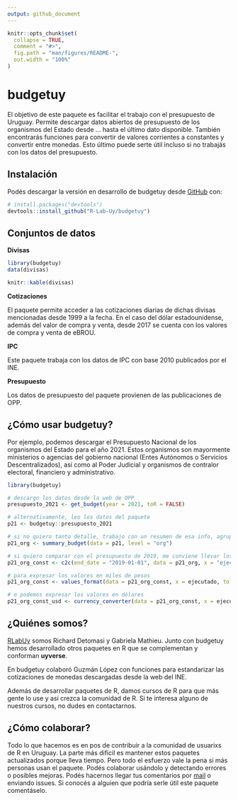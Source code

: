 ```yaml
---
output: github_document
---
```


<!-- README.md is generated from README.Rmd. Please edit that file -->

```r
knitr::opts_chunk$set(
  collapse = TRUE,
  comment = "#>",
  fig.path = "man/figures/README-",
  out.width = "100%"
)
```

# budgetuy

<!-- badges: start -->
<!-- badges: end -->

El objetivo de este paquete es facilitar el trabajo con el presupuesto de Uruguay. Permite descargar datos abiertos de presupuesto de los organismos del Estado desde ... hasta el último dato disponible. También encontrarás funciones para convertir de valores corrientes a constantes y convertir entre monedas. Esto último puede serte útil incluso si no trabajás con los datos del presupuesto.

## Instalación

Podés descargar la versión en desarrollo de budgetuy desde [GitHub](https://github.com/R-Lab-Uy/budgetuy) con:

``` r
# install.packages("devtools")
devtools::install_github("R-Lab-Uy/budgetuy")
```

## Conjuntos de datos

**Divisas**


```r
library(budgetuy)
data(divisas)

knitr::kable(divisas)
```

**Cotizaciones**

El paquete permite acceder a las cotizaciones diarias de dichas divisas mencionadas desde 1999 a la fecha. En el caso del dólar estadounidense, además del valor de compra y venta, desde 2017 se cuenta con los valores de compra y venta de eBROU.

**IPC**

Este paquete trabaja con los datos de IPC con base 2010 publicados por el INE.

**Presupuesto**

Los datos de presupuesto del paquete provienen de las publicaciones de OPP.

## ¿Cómo usar budgetuy?

Por ejemplo, podemos descargar el Presupuesto Nacional de los organismos del Estado para el año 2021. Estos organismos son mayormente ministerios o agencias del gobierno nacional (Entes Autónomos o Servicios Descentralizados), así como al Poder Judicial y organismos de contralor
electoral, financiero y administrativo. 

```r
library(budgetuy)

# descargo los datos desde la web de OPP 
presupuesto_2021 <- get_budget(year = 2021, toR = FALSE)

# alternativamente, leo los datos del paquete
p21 <- budgetuy::presupuesto_2021

# si no quiero tanto detalle, trabajo con un resumen de esa info, agrupada por organismo
p21_org <- summary_budget(data = p21, level = "org")

# si quiero comparar con el presupuesto de 2019, me conviene llevar los pesos corrientes de 2021 a pesos constantes de 2019
p21_org_const <- c2c(end_date = "2019-01-01", data = p21_org, x = "ejecutado", start_date = "anio")

# para expresar los valores en miles de pesos
p21_org_const <- values_format(data = p21_org_const, x = ejecutado, to = "thousand") 

# o podemos expresar los valores en dólares
p21_org_const_usd <- currency_converter(data = p21_org_const, x = ejecutado_const, end_date = "2019-01-01")
```


<!-- You could also use GitHub Actions to re-render `README.Rmd` every time you push. An example workflow can be found here: <https://github.com/r-lib/actions/tree/v1/examples>. -->

## ¿Quiénes somos?

[RLabUy](https://rlabuy.rbind.io/) somos Richard Detomasi y Gabriela Mathieu. Junto con budgetuy hemos desarrollado otros paquetes en R que se complementan y conforman **uyverse**.

En budgetuy colaboró Guzmán López con funciones para estandarizar las cotizaciones de monedas descargadas desde la web del INE.

Además de desarrollar paquetes de R, damos cursos de R para que más gente lo use y así crezca la comunidad de R. Si te interesa alguno de nuestros cursos, no dudes en contactarnos.

## ¿Cómo colaborar?

Todo lo que hacemos es en pos de contribuir a la comunidad de usuarixs de R en Uruguay. La parte más difícil es mantener estos paquetes actualizados porque lleva tiempo. Pero todo el esfuerzo vale la pena si más personas usan el paquete. Podés colaborar usándolo y detectando errores o posibles mejoras. Podés hacernos llegar tus comentarios por [mail](mailto:rlabuy@protonmail.com) o enviando issues. Si conocés a alguien que podría serle útil este paquete comentáselo.